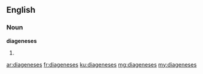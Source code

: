 ==English==

===Noun===
'''diageneses'''

# {{plural of|diagenesis}}

[[ar:diageneses]]
[[fr:diageneses]]
[[ku:diageneses]]
[[mg:diageneses]]
[[my:diageneses]]